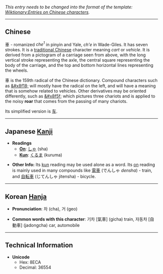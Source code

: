 ''This entry needs to be changed into the format of the template: [[Wiktionary:Entries on Chinese characters]].''

----

==Chinese==
車 - romanized ''che<sup>1</sup>'' in pinyin and Yale, ''ch'e'' in Wade-Giles.  It has seven strokes.  It is a [[traditional Chinese]] character meaning ''cart'' or ''vehicle''.  It is derived from a pictogram of a carriage seen from above, with the long vertical stroke representing the axle, the central square representing the body of the carriage, and the top and bottom horizontal lines representing the wheels.

&#36554; is the 159th radical of the Chinese dictionary.  Compound characters such as [[&#x8f18;]] will mostly have the radical on the left, and will have a meaning that is somehow related to vehicles.  Other derivatives may be oriented differently, such as [[&#x8f5f;]] which pictures three chariots and is applied to the noisy '''roar''' that comes from the passing of many chariots.

Its simplified version is [[车]].

----

==Japanese [[Kanji]]==

*'''Readings'''
**'''[[On]]''': [[しゃ]] (sha)
**'''[[Kun]]''': [[くるま]] (kuruma)

*'''Other Info:''' Its [[kun]] reading may be used alone as a word.  Its [[on]] reading is mainly used in many compounds like [[電車]] (でんしゃ ''densha'') - train, and [[自転車]] (じてんしゃ jitensha) - bicycle.

----

==Korean [[Hanja]]==
*'''Pronunciation''': 차 (cha), 거 (geo)

*'''Common words with this character''': 기차 [氣車] (gicha) train, 자동차 [自動車] (jadongcha) car, automobile

----

==Technical Information==
*'''Unicode'''
**Hex: 8ECA
**Decimal: 36554